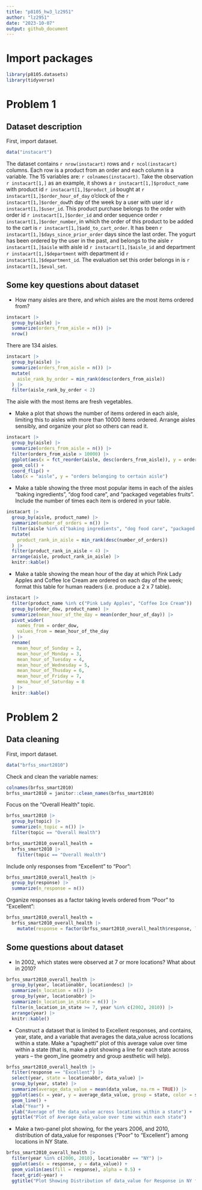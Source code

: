 ```yaml
---
title: "p8105_hw3_lz2951"
author: "lz2951"
date: "2023-10-07"
output: github_document
---
```


# Import packages

```r
library(p8105.datasets)
library(tidyverse)
```

# Problem 1

## Dataset description

First, import dataset.

```r
data("instacart")
```

The dataset contains `r nrow(instacart)` rows and `r ncol(instacart)` columns. Each row is a product from an order and each column is a variable. The 15 variables are: `r colnames(instacart)`. Take the observation `r instacart[1,]` as an example, it shows a `r instacart[1,]$product_name` with product id `r instacart[1,]$product_id` bought at `r instacart[1,]$order_hour_of_day` o'clock of the `r instacart[1,]$order_dow`th day of the week by a user with user id `r instacart[1,]$user_id`. This product purchase belongs to the order with order id `r instacart[1,]$order_id` and order sequence order `r instacart[1,]$order_number`, in which the order of this product to be added to the cart is `r instacart[1,]$add_to_cart_order`. It has been `r instacart[1,]$days_since_prior_order` days since the last order. The yogurt has been ordered by the user in the past, and belongs to the aisle `r instacart[1,]$aisle` with aisle id `r instacart[1,]$aisle_id` and department `r instacart[1,]$department` with department id `r instacart[1,]$department_id`. The evaluation set this order belongs in is `r instacart[1,]$eval_set`.

## Some key questions about dataset

- How many aisles are there, and which aisles are the most items ordered from?

```r
instacart |>
  group_by(aisle) |>
  summarize(orders_from_aisle = n()) |>
  nrow()
```

There are 134 aisles.

```r
instacart |>
  group_by(aisle) |>
  summarize(orders_from_aisle = n()) |>
  mutate(
    aisle_rank_by_order = min_rank(desc(orders_from_aisle))
  ) |>
  filter(aisle_rank_by_order < 2)
```

The aisle with the most items are fresh vegetables.

- Make a plot that shows the number of items ordered in each aisle, limiting this to aisles with more than 10000 items ordered. Arrange aisles sensibly, and organize your plot so others can read it.

```r
instacart |>
  group_by(aisle) |>
  summarize(orders_from_aisle = n()) |>
  filter(orders_from_aisle > 10000) |>
  ggplot(aes(x = fct_reorder(aisle, desc(orders_from_aisle)), y = orders_from_aisle)) +
  geom_col() +
  coord_flip() +
  labs(x = "aisle", y = "orders belonging to certain aisle")
```

- Make a table showing the three most popular items in each of the aisles “baking ingredients”, “dog food care”, and “packaged vegetables fruits”. Include the number of times each item is ordered in your table.

```r
instacart |>
  group_by(aisle, product_name) |>
  summarize(number_of_orders = n()) |>
  filter(aisle %in% c("baking ingredients", "dog food care", "packaged vegetables fruits")) |>
  mutate(
    product_rank_in_aisle = min_rank(desc(number_of_orders))
  ) |>
  filter(product_rank_in_aisle < 4) |>
  arrange(aisle, product_rank_in_aisle) |>
  knitr::kable()
```

- Make a table showing the mean hour of the day at which Pink Lady Apples and Coffee Ice Cream are ordered on each day of the week; format this table for human readers (i.e. produce a 2 x 7 table).

```r
instacart |>
  filter(product_name %in% c("Pink Lady Apples", "Coffee Ice Cream")) |>
  group_by(order_dow, product_name) |>
  summarize(mean_hour_of_the_day = mean(order_hour_of_day)) |>
  pivot_wider(
    names_from = order_dow,
    values_from = mean_hour_of_the_day
  ) |>
  rename(
    mean_hour_of_Sunday = 2,
    mean_hour_of_Monday = 3,
    mean_hour_of_Tuesday = 4,
    mean_hour_of_Wednesday = 5,
    mean_hour_of_Thusday = 6,
    mean_hour_of_Friday = 7,
    mena_hour_of_Saturday = 8
  ) |>
  knitr::kable()
```

# Problem 2

## Data cleaning

First, import dataset.

```r
data("brfss_smart2010")
```

Check and clean the variable names:

```r
colnames(brfss_smart2010)
brfss_smart2010 = janitor::clean_names(brfss_smart2010)
```

Focus on the "Overall Health" topic.

```r
brfss_smart2010 |>
  group_by(topic) |>
  summarize(n_topic = n()) |>
  filter(topic == "Overall Health")

brfss_smart2010_overall_health =
  brfss_smart2010 |>
    filter(topic == "Overall Health")
```

Include only responses from "Excellent" to "Poor":

```r
brfss_smart2010_overall_health |>
  group_by(response) |>
  summarize(n_response = n())
```

Organize responses as a factor taking levels ordered from "Poor" to "Excellent":

```r
brfss_smart2010_overall_health =
  brfss_smart2010_overall_health |>
    mutate(response = factor(brfss_smart2010_overall_health$response, levels = c("Poor", "Fair", "Good", "Very good", "Excellent")))
```

## Some questions about dataset

- In 2002, which states were observed at 7 or more locations? What about in 2010?

```r
brfss_smart2010_overall_health |>
  group_by(year, locationabbr, locationdesc) |>
  summarize(n_location = n()) |>
  group_by(year, locationabbr) |>
  summarize(n_location_in_state = n()) |>
  filter(n_location_in_state >= 7, year %in% c(2002, 2010)) |>
  arrange(year) |>
  knitr::kable()
```

- Construct a dataset that is limited to Excellent responses, and contains, year, state, and a variable that averages the data_value across locations within a state. Make a “spaghetti” plot of this average value over time within a state (that is, make a plot showing a line for each state across years – the geom_line geometry and group aesthetic will help). 

```r
brfss_smart2010_overall_health |>
  filter(response == "Excellent") |>
  select(year, state = locationabbr, data_value) |>
  group_by(year, state) |>
  summarize(average_data_value = mean(data_value, na.rm = TRUE)) |>
  ggplot(aes(x = year, y = average_data_value, group = state, color = state)) +
  geom_line() +
  xlab("Year") +
  ylab("Average of the data_value across locations within a state") +
  ggtitle("Plot of Average data_value over time within each state")
```

- Make a two-panel plot showing, for the years 2006, and 2010, distribution of data_value for responses (“Poor” to “Excellent”) among locations in NY State.

```r
brfss_smart2010_overall_health |>
  filter(year %in% c(2006, 2010), locationabbr == "NY") |>
  ggplot(aes(x = response, y = data_value)) +
  geom_violin(aes(fill = response), alpha = 0.5) +
  facet_grid(~year) +
  ggtitle("Plot Showing Distribution of data_value for Response in NY for the years 2006 and 2010")
```







